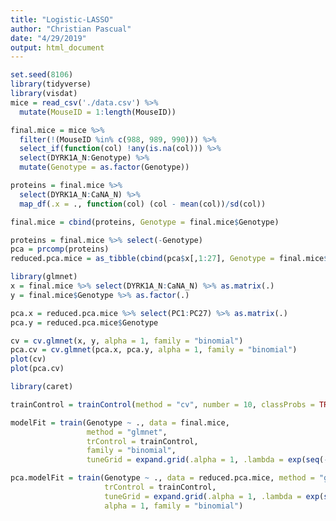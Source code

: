 ```yaml
---
title: "Logistic-LASSO"
author: "Christian Pascual"
date: "4/29/2019"
output: html_document
---
```


```r
set.seed(8106)
library(tidyverse)
library(visdat)
mice = read_csv('./data.csv') %>% 
  mutate(MouseID = 1:length(MouseID))

final.mice = mice %>% 
  filter(!(MouseID %in% c(988, 989, 990))) %>% 
  select_if(function(col) !any(is.na(col))) %>% 
  select(DYRK1A_N:Genotype) %>% 
  mutate(Genotype = as.factor(Genotype))

proteins = final.mice %>% 
  select(DYRK1A_N:CaNA_N) %>% 
  map_df(.x = ., function(col) (col - mean(col))/sd(col))

final.mice = cbind(proteins, Genotype = final.mice$Genotype)

proteins = final.mice %>% select(-Genotype)
pca = prcomp(proteins)
reduced.pca.mice = as_tibble(cbind(pca$x[,1:27], Genotype = final.mice$Genotype))
```

```r
library(glmnet)
x = final.mice %>% select(DYRK1A_N:CaNA_N) %>% as.matrix(.)
y = final.mice$Genotype %>% as.factor(.)

pca.x = reduced.pca.mice %>% select(PC1:PC27) %>% as.matrix(.)
pca.y = reduced.pca.mice$Genotype

cv = cv.glmnet(x, y, alpha = 1, family = "binomial")
pca.cv = cv.glmnet(pca.x, pca.y, alpha = 1, family = "binomial")
plot(cv)
plot(pca.cv)
```

```r
library(caret)

trainControl = trainControl(method = "cv", number = 10, classProbs = TRUE)

modelFit = train(Genotype ~ ., data = final.mice, 
                 method = "glmnet", 
                 trControl = trainControl,
                 family = "binomial",
                 tuneGrid = expand.grid(.alpha = 1, .lambda = exp(seq(-8, -2, length.out = 100))))

pca.modelFit = train(Genotype ~ ., data = reduced.pca.mice, method = "glmnet", 
                     trControl = trainControl,
                     tuneGrid = expand.grid(.alpha = 1, .lambda = exp(seq(-8, -2, length.out = 100))),
                     alpha = 1, family = "binomial")

```


